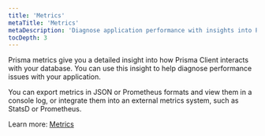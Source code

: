 ```yaml
---
title: 'Metrics'
metaTitle: 'Metrics'
metaDescription: 'Diagnose application performance with insights into Prisma Client database activity'
tocDepth: 3
---
```


<TopBlock>

Prisma metrics give you a detailed insight into how Prisma Client interacts with your database. You can use this insight to help diagnose performance issues with your application.

You can export metrics in JSON or Prometheus formats and view them in a console log, or integrate them into an external metrics system, such as StatsD or Prometheus.

Learn more: [Metrics](/concepts/components/prisma-client/metrics)

</TopBlock>
